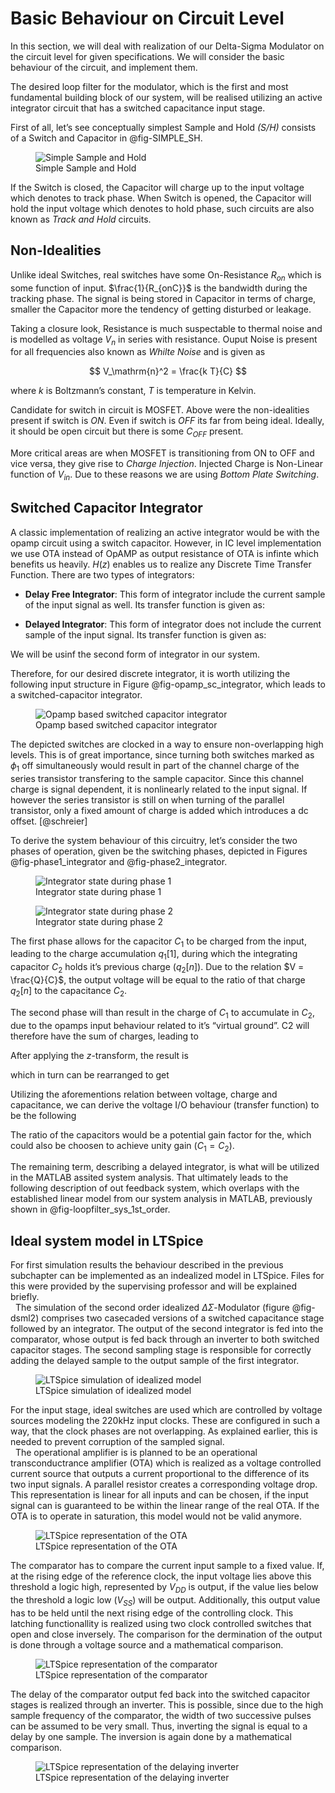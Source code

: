 # Basic Behaviour on Circuit Level

In this section, we will deal with realization of our Delta-Sigma Modulator on the circuit level for given specifications. We will consider the basic behaviour of the circuit, and implement them. 

The desired loop filter for the modulator, which is the first and most fundamental building block of our system, will be realised utilizing an active integrator circuit that has a switched capacitance input stage.

First of all, let's see conceptually simplest Sample and Hold _(S/H)_ consists of a Switch and Capacitor in @fig-SIMPLE_SH.

![Simple Sample and Hold](figures/switch_cap/_basic_sh.svg){#fig-SIMPLE_SH}


If the Switch is closed, the Capacitor will charge up to the input voltage which denotes to track phase. When Switch is opened, the Capacitor will hold the input voltage which denotes to hold phase, such circuits are also known as _Track and Hold_ circuits.

## Non-Idealities

Unlike ideal Switches, real switches have some On-Resistance $R_{on}$ which is some function of input. $\frac{1}{R_{onC}}$ is the bandwidth during the tracking phase. The signal is being stored in Capacitor in terms of charge, smaller the Capacitor more the tendency of getting disturbed or leakage. 

Taking a closure look, Resistance is much suspectable to thermal noise and is modelled as voltage $V_n$ in series with resistance. Ouput Noise is present for all frequencies also known as _Whilte Noise_ and is given as 

$$
V_\mathrm{n}^2 = \frac{k T}{C} 
$$

where $k$ is Boltzmann's constant, $T$ is temperature in Kelvin.

Candidate for switch in circuit is MOSFET. Above were the non-idealities present if switch is _ON_. Even if switch is _OFF_ its far from being ideal. Ideally, it should be open circuit but there is some $C_{OFF}$ present. 

More critical areas are when MOSFET is transitioning from ON to OFF and vice versa, they give rise to _Charge Injection_. Injected Charge is Non-Linear function of $V_{in}$. Due to these reasons we are using _Bottom Plate Switching_. 


## Switched Capacitor Integrator

A classic implementation of realizing an active integrator would be with the opamp circuit using a switch capacitor. However, in IC level implementation we use OTA instead of OpAMP as output resistance of OTA is infinte which benefits us heavily. $H(z)$ enables us to realize any Discrete Time Transfer Function. There are two types of integrators:

- **Delay Free Integrator**: This form of integrator include the current sample of the input signal as well. Its transfer function is given as: 

\begin{align}
  {H(z)} = \frac{1}{1-z^{-1}}
\end{align}

- **Delayed Integrator**: This form of integrator does not include the current sample of the input signal. Its transfer function is given as:

\begin{align}
  {H(z)} = \frac{z^{-1}}{1-z^{-1}}
\end{align}

We will be usinf the second form of integrator in our system.

Therefore, for our desired discrete integrator, it is worth utilizing the following input structure in Figure @fig-opamp_sc_integrator, which leads to a switched-capacitor integrator. 
  
![Opamp based switched capacitor integrator](figures/theory/SC_Integrator_Circuit.svg){#fig-opamp_sc_integrator}

The depicted switches are clocked in a way to ensure non-overlapping high levels. This is of great importance, since turning both switches marked as $\phi_1$ off simultaneously would result in part of the channel charge of the series transistor transfering to the sample capacitor. Since this channel charge is signal dependent, it is nonlinearly related to the input signal. If however the series transistor is still on when turning of the parallel transistor, only a fixed amount of charge is added which introduces a dc offset. [@schreier]

To derive the system behaviour of this circuitry, let's consider the two phases of operation, given be the switching phases, depicted in Figures @fig-phase1_integrator and @fig-phase2_integrator.

![Integrator state during phase 1](figures/theory/sc_integrator_ph1.PNG){#fig-phase1_integrator}

![Integrator state during phase 2](figures/theory/sc_integrator_ph2.PNG){#fig-phase2_integrator}

The first phase allows for the capacitor $C_1$ to be charged from the input, leading to the charge accumulation $q_1[1]$, during which the integrating capacitor $C_2$ holds it's previous charge ($q_2[n]$). Due to the relation $V = \frac{Q}{C}$, the output voltage will be equal to the ratio of that charge $q_2[n]$ to the capacitance $C_2$.

The second phase will than result in the charge of $C_1$ to accumulate in $C_2$, due to the opamps input behaviour related to it's "virtual ground". C2 will therefore have the sum of charges, leading to

\begin{align}\label{sc_charge_ph2}
  q_2[n+1] = q_2 + q_1. 
\end{align}

After applying the $z$-transform, the result is

\begin{align}
  Q_2(z) = Q_2(z)\,z^{-1} + Q_1(z)\,z^{-1}
\end{align}

which in turn can be rearranged to get

\begin{align}
  \frac{Q_2(z)}{Q_1(z)} = \frac{z^{-1}}{1-z^{-1}}
\end{align}

Utilizing the aforementions relation between voltage, charge and capacitance, we can derive the voltage I/O behaviour (transfer function) to be the following

\begin{align}
  \frac{V_{out}}{V_{in}} = \frac{z^{-1}}{1-z^{-1}} \frac{C1}{C2} = H_v(z)
\end{align}

The ratio of the capacitors would be a potential gain factor for the, which could also be choosen to achieve unity gain ($C_1 = C_2$).

The remaining term, describing a delayed integrator, is what will be utilized in the MATLAB assited system analysis. That ultimately leads to the following description of out feedback system, which overlaps with the established linear model from our system analysis in MATLAB, previously shown in @fig-loopfilter_sys_1st_order.

## Ideal system model in LTSpice
For first simulation results the behaviour described in the previous subchapter can be implemented as an indealized model in LTSpice. Files for this were provided by the supervising professor and will be explained briefly.\
\ 
The simulation of the second order idealized $\Delta \Sigma$-Modulator (figure @fig-dsml2) comprises two casecaded versions of a switched capacitance stage followed by an integrator. The output of the second integrator is fed into the comparator, whose output is fed back through an inverter to both switched capacitor stages. The second sampling stage is responsible for correctly adding the delayed sample to the output sample of the first integrator.\

![LTSpice simulation of idealized model](figures/ltspice_ideal/dsm_l2.PNG){#fig-dsml2}

For the input stage, ideal switches are used which are controlled by voltage sources modeling the 220kHz input clocks. These are configured in such a way, that the clock phases are not overlapping. As explained earlier, this is needed to prevent corruption of the sampled signal.\
\ 
The operational amplifier is is planned to be an operational transconductrance amplifier (OTA) which is realized as a voltage controlled current source that outputs a current proportional to the difference of its two input signals. A parallel resistor creates a corresponding voltage drop. This representation is linear for all inputs and can be chosen, if the input signal can is guaranteed to be within the linear range of the real OTA. If the OTA is to operate in saturation, this model would not be valid anymore.\

![LTSpice representation of the OTA](figures/ltspice_ideal/ota.png){#fig-ota-spice}

The comparator has to compare the current input sample to a fixed value. If, at the rising edge of the reference clock, the input voltage lies above this threshold a logic high, represented by $V_{DD}$ is output, if the value lies below the threshold a logic low ($V_{SS}$) will be output. Additionally, this output value has to be held until the next rising edge of the controlling clock. This latching functionallity is realized using two clock controlled switches that open and close inversely. The comparison for the dermination of the output is done through a voltage source and a mathematical comparison.\

![LTSpice representation of the comparator](figures/ltspice_ideal/comparator-spice.png){#fig-comp-spice}

The delay of the comparator output fed back into the switched capacitor stages is realized through an inverter. This is possible, since due to the high sample frequency of the comparator, the width of two successive pulses can be assumed to be very small. Thus, inverting the signal is equal to a delay by one sample. The inversion is again done by a mathematical comparison.

![LTSpice representation of the delaying inverter](figures/ltspice_ideal/inverter-spice.png){#fig-inv-spice}